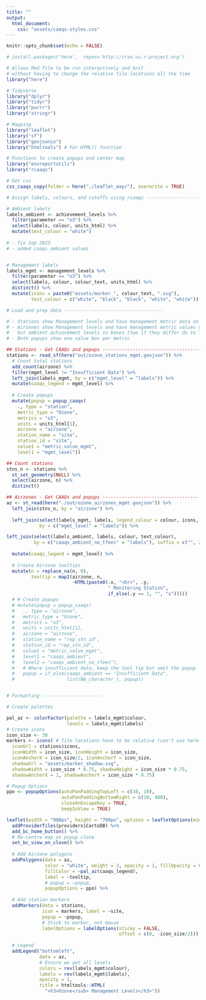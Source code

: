 ```yaml
---
title: ""
output: 
  html_document:
    css: "assets/caaqs-styles.css"
---
```


```r
knitr::opts_chunk$set(echo = FALSE)

# install.packages('here',  repos='http://cran.us.r-project.org')

# Allows Rmd file to be run interactively and knit 
# without having to change the relative file locations all the time
library("here") 

# Tidyverse
library("dplyr")
library("tidyr")
library("purrr")
library("stringr")

# Mapping
library("leaflet")
library("sf")
library("geojsonio")
library("htmltools") # For HTML() function

# Functions to create popups and center map
library("envreportutils")
library("rcaaqs")

# Get css
css_caaqs_copy(folder = here("./leaflet_map/"), overwrite = TRUE)

# Assign labels, colours, and cutoffs using rcaaqs ----------------------------

# Ambient labels
labels_ambient <- achievement_levels %>%
  filter(parameter == "o3") %>%
  select(labels, colour, units_html) %>%
  mutate(text_colour = "white")
  
# - fix Sep 2023
# - added caaqs_ambient values


# Management labels
labels_mgmt <- management_levels %>%
  filter(parameter == "o3") %>%
  select(labels, colour, colour_text, units_html) %>%
  distinct() %>%
  mutate(icons = paste0("assets/marker_", colour_text, ".svg"),
         text_colour = c("white", "black", "black", "white", "white"))

# Load and prep data ------------------------------------

# - Stations show Management levels and have management metric data on popups
# - Airzones show Management levels and have management metric values on popups,
#   but ambient achievement levels in boxes (two if they differ do to TFEEs)
# - Both popups show one value box per metric

## Stations - Get CAAQs and popups ---------------------------------------
stations <- read_sf(here("out/ozone_stations_mgmt.geojson")) %>%
  # Count total stations
  add_count(airzone) %>%
  filter(mgmt_level != "Insufficient Data") %>%
  left_join(labels_mgmt, by = c("mgmt_level" = "labels")) %>%
  mutate(caaqs_legend = mgmt_level) %>%
  
  # Create popups
  mutate(popup = popup_caaqs(
    ., type = "station", 
    metric_type = "Ozone", 
    metrics = "o3", 
    units = units_html[1],
    airzone = "airzone", 
    station_name = "site", 
    station_id = "site", 
    value1 = "metric_value_mgmt", 
    level1 = "mgmt_level"))

## Count stations
stns_n <- stations %>%
  st_set_geometry(NULL) %>%
  select(airzone, n) %>%
  distinct()

## Airzones - Get CAAQs and popups -----------------------------------
az <- st_read(here("./out/ozone_airzones_mgmt.geojson")) %>%
  left_join(stns_n, by = "airzone") %>%
  
  left_join(select(labels_mgmt, labels, legend_colour = colour, icons, units_html),
            by = c("mgmt_level" = "labels")) %>%

left_join(select(labels_ambient, labels, colour, text_colour),
          by = c("caaqs_ambient_no_tfees" = "labels"), suffix = c("", 2)) %>%
  
  mutate(caaqs_legend = mgmt_level) %>%
  
  # Create Airzone tooltips
  mutate(n = replace_na(n, 0),
         tooltip = map2(airzone, n, 
                        ~HTML(paste0(.x, "<br>", .y, 
                                     " Monitoring Station", 
                                     if_else(.y == 1, "", "s")))))
  # # Create popups
  # mutate(popup = popup_caaqs(
  #   ., type = "airzone", 
  #   metric_type = "Ozone", 
  #   metrics = "o3", 
  #   units = units_html[1],
  #   airzone = "airzone", 
  #   station_name = "rep_stn_id", 
  #   station_id = "rep_stn_id", 
  #   value1 = "metric_value_mgmt", 
  #   level1 = "caaqs_ambient", 
  #   level2 = "caaqs_ambient_no_tfees"),
  #   # Where insufficient data, keep the tool tip but omit the popup
  #   popup = if_else(caaqs_ambient == "Insufficient Data", 
  #                   list(NA_character_), popup))


# Formatting ----------------------

# Create palettes

pal_az <- colorFactor(palette = labels_mgmt$colour, 
                      levels = labels_mgmt$labels)
# Create icons
icon_size <- 30
markers <- icons( # file locations have to be relative (can't use here())
  iconUrl = stations$icons,
  iconWidth = icon_size, iconHeight = icon_size,
  iconAnchorX = icon_size/2, iconAnchorY = icon_size,
  shadowUrl = "assets/marker_shadow.svg",
  shadowWidth = icon_size * 0.75, shadowHeight = icon_size * 0.75,
  shadowAnchorX = 1, shadowAnchorY = icon_size * 0.75)

# Popup Options
ppo <- popupOptions(autoPanPaddingTopLeft = c(10, 10),
                    autoPanPaddingBottomRight = c(10, 400),
                    closeOnEscapeKey = TRUE, 
                    keepInView = TRUE)
```


```r
leaflet(width = "900px", height = "700px", options = leafletOptions(minZoom = 5)) %>% 
  addProviderTiles(providers$CartoDB) %>%
  add_bc_home_button() %>%
  # Re-centre map on popup close
  set_bc_view_on_close() %>%
  
  # Add Airzone polygons
  addPolygons(data = az, 
              color = "white", weight = 2, opacity = 1, fillOpacity = 0.7,
              fillColor = ~pal_az(caaqs_legend),
              label = ~tooltip, 
              # popup = ~popup,
              popupOptions = ppo) %>%
  
  # Add station markers
  addMarkers(data = stations,
             icon = markers, label = ~site, 
             popup = ~popup,
             # Stick to marker, not mouse
             labelOptions = labelOptions(sticky = FALSE, 
                                         offset = c(0, -icon_size/2))) %>%
  
  # Legend
  addLegend("bottomleft",
            data = az,
            # Ensure we get all levels
            colors = rev(labels_mgmt$colour), 
            labels = rev(labels_mgmt$labels),
            opacity = 1, 
            title = htmltools::HTML(
              "<h3>Ozone</sub> Management Levels</h3>"))
```